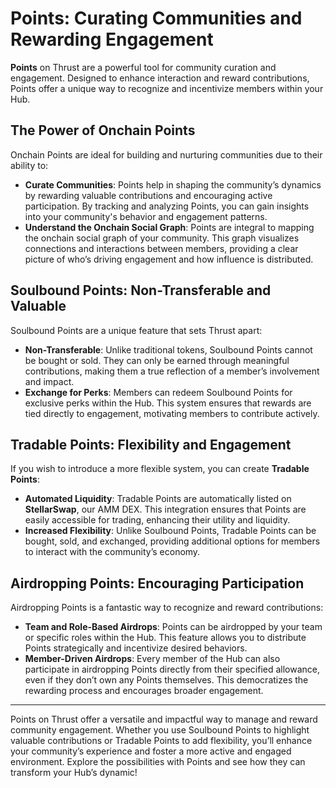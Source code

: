 # Points: Curating Communities and Rewarding Engagement

**Points** on Thrust are a powerful tool for community curation and engagement. Designed to enhance interaction and reward contributions, Points offer a unique way to recognize and incentivize members within your Hub.

## The Power of Onchain Points

Onchain Points are ideal for building and nurturing communities due to their ability to:

- **Curate Communities**: Points help in shaping the community’s dynamics by rewarding valuable contributions and encouraging active participation. By tracking and analyzing Points, you can gain insights into your community's behavior and engagement patterns.
- **Understand the Onchain Social Graph**: Points are integral to mapping the onchain social graph of your community. This graph visualizes connections and interactions between members, providing a clear picture of who’s driving engagement and how influence is distributed.

## Soulbound Points: Non-Transferable and Valuable

Soulbound Points are a unique feature that sets Thrust apart:

- **Non-Transferable**: Unlike traditional tokens, Soulbound Points cannot be bought or sold. They can only be earned through meaningful contributions, making them a true reflection of a member’s involvement and impact.
- **Exchange for Perks**: Members can redeem Soulbound Points for exclusive perks within the Hub. This system ensures that rewards are tied directly to engagement, motivating members to contribute actively.

## Tradable Points: Flexibility and Engagement

If you wish to introduce a more flexible system, you can create **Tradable Points**:

- **Automated Liquidity**: Tradable Points are automatically listed on **StellarSwap**, our AMM DEX. This integration ensures that Points are easily accessible for trading, enhancing their utility and liquidity.
- **Increased Flexibility**: Unlike Soulbound Points, Tradable Points can be bought, sold, and exchanged, providing additional options for members to interact with the community’s economy.

## Airdropping Points: Encouraging Participation

Airdropping Points is a fantastic way to recognize and reward contributions:

- **Team and Role-Based Airdrops**: Points can be airdropped by your team or specific roles within the Hub. This feature allows you to distribute Points strategically and incentivize desired behaviors.
- **Member-Driven Airdrops**: Every member of the Hub can also participate in airdropping Points directly from their specified allowance, even if they don’t own any Points themselves. This democratizes the rewarding process and encourages broader engagement.

---

Points on Thrust offer a versatile and impactful way to manage and reward community engagement. Whether you use Soulbound Points to highlight valuable contributions or Tradable Points to add flexibility, you’ll enhance your community’s experience and foster a more active and engaged environment. Explore the possibilities with Points and see how they can transform your Hub’s dynamic!
